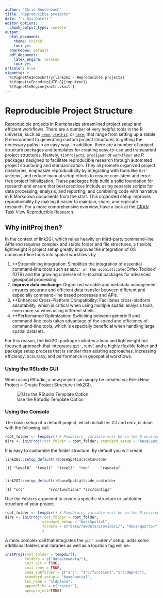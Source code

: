 ```yaml
---
author: "Chris Reudenbach"
title: "Reproducible projects"
date: "`r Sys.Date()`"
editor_options:
  chunk_output_type: console
output:
  html_document: 
    theme: united
    toc: yes
  rmarkdown: default
  pdf_document:
    latex_engine: xelatex
    toc: yes
urlcolor: blue
vignette: >
  %\VignetteIndexEntry{link2GI - Reproducible projects}
  %\VignetteEncoding{UTF-8}{inputenc}\
  %\VignetteEngine{knitr::knitr}
---
```




# Reproducible Project Structure

Reproducible projects in R emphasize streamlined project setup and efficient workflows. There are a number of very helpful tools in the R universe, such as [`renv`](https://cran.r-project.org/package=renv), [`usethis`](https://cran.r-project.org/package=usethis), or [`here`](https://cran.r-project.org/package=here), that range from setting up a stable R environment to generating custom project structures to getting the necessary paths in an easy way. In addition, there are a number of project structure packages and templates for creating easy-to-use and transparent project structures. Namely, [`tinProjects`](https://cran.r-project.org/package=tinyProject), [`prodigenr`](https://cran.r-project.org/package=prodigenr) or [`workflowr`](https://cran.r-project.org/package=workflowr) are R packages designed to facilitate reproducible research through automated project structuring and standardization. They all promote organized project directories, emphasize reproducibility by integrating with tools like `Git' and `renv', and reduce manual setup efforts to ensure consistent and error-free project initialization. These packages help build a solid foundation for research and ensure that best practices include using separate scripts for data processing, analysis, and reporting, and combining code with narrative in R Markdown documents from the start. This organized setup improves reproducibility by making it easier to maintain, share, and replicate research. For a more comprehensive overview, have a look at the [ CRAN Task View Reproducible Research](https://CRAN.R-project.org/view=ReproducibleResearch).

## Why initProj then?
In the context of link2GI, which relies heavily on third-party command-line APIs and requires complex and stable folder and file structures, a flexible, lightweight R project setup greatly improves the integration of OS command-line tools into spatial workflows by
 
1. **Streamlining integration: Simplifies the integration of essential command-line tools such as `GDAL' or the sophisticated `Orfeo Toolbox' (OTB) and the growing universe of r(-)spatial packages for advanced geospatial processing.
2. **Improve data exchange**: Organized variable and metadata management ensures accurate and efficient data transfer between different and especially command-line based processes and APIs.
3. **Enhanced Cross-Platform Compatibility: Facilitates cross-platform adaptability, which is critical when using multiple spatial analysis tools, even more so when using different shells.
4. **Performance Optimization: Switching between generic R and command-line tools takes advantage of the speed and efficiency of command-line tools, which is especially beneficial when handling large spatial datasets.

For this reason, the link2GI package includes a lean and lightweight but focused approach that integrates `git', `renv', and a highly flexible folder and package setup process that is simpler than existing approaches, increasing efficiency, accuracy, and performance in geospatial workflows.

### Using the RStudio GUI

When using RStudio, a new project can simply be created via File->New Project-> Create Project Structure (link2GI).

![Use the RStudio Template Option](https://raw.githubusercontent.com/r-spatial/link2GI/master/figures/usegui.gif)

### Using the Console

The basic setup of a default project, which initializes Git and renv, is done with the following call. 

```R
root_folder <- tempdir() # Mandatory, variable must be in the R environment.
dirs <- initProj(root_folder = root_folder, standard_setup = "baseSpatial")

```

It is easy to customize the folder structure. By default you will create 
```R
link2GI::setup_default()$baseSpatial$dataFolder
```
`[1] "level0"  "level1"  "level2"  "run"     "rawdata"`

```R

link2GI::setup_default()$baseSpatial$code_subfolder

```

`[1] "src"           "src/functions" "src/configs" `

Use the `folders` argument to create a specific structure or subfolder structure of your project. 

```R
root_folder <- tempdir() # Mandatory, variable must be in the R environment.
dirs <- initProj(root_folder = root_folder, 
                 standard_setup = "baseSpatial",
                 folders = c("data/rawdata/provider1/", "docs/quarto/")
                 )
```

A more complex call that integrates the `git' and `renv' setup, adds some additional folders and libraries as well as a location tag will be:

```R
initProj(root_folder = tempdir(), 
         folders = c("data/newdata/"),
         init_git = TRUE, 
         init_renv = TRUE, 
         code_subfolder = c("src", "src/functions","src/deprec"),
         standard_setup = "baseSpatial",
         loc_name = "oldplace", 
         appendlibs = c("raster"),
         openproject=TRUE)
```
